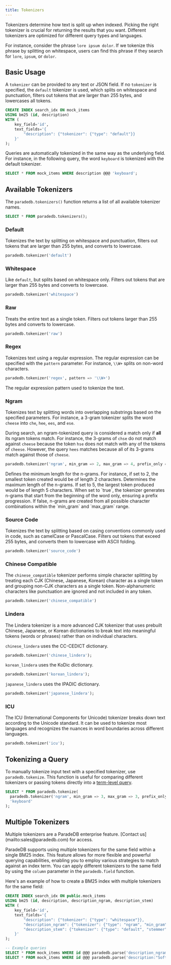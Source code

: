 ```yaml
---
title: Tokenizers
---
```


Tokenizers determine how text is split up when indexed. Picking the right tokenizer is crucial for returning the results that you want.
Different tokenizers are optimized for different query types and languages.

For instance, consider the phrase `lore ipsum dolor`. If we tokenize this phrase by splitting on whitespace, users can find this phrase if
they search for `lore`, `ipsum`, or `dolor`.

## Basic Usage

A `tokenizer` can be provided to any text or JSON field. If no `tokenizer` is specified, the `default` tokenizer is used, which splits on whitespace and punctuation,
filters out tokens that are larger than 255 bytes, and lowercases all tokens.

```sql
CREATE INDEX search_idx ON mock_items
USING bm25 (id, description)
WITH (
    key_field='id',
    text_fields='{
        "description": {"tokenizer": {"type": "default"}}
    }'
);
```

Queries are automatically tokenized in the same way as the underlying field. For instance, in the following query,
the word `keyboard` is tokenized with the default tokenizer.

```sql
SELECT * FROM mock_items WHERE description @@@ 'keyboard';
```

## Available Tokenizers

The `paradedb.tokenizers()` function returns a list of all available tokenizer names.

```sql
SELECT * FROM paradedb.tokenizers();
```

### Default

Tokenizes the text by splitting on whitespace and punctuation, filters out tokens that are larger than 255 bytes, and converts to lowercase.

```sql
paradedb.tokenizer('default')
```

### Whitespace

Like `default`, but splits based on whitespace only. Filters out tokens that are larger than 255 bytes and converts to lowercase.

```sql
paradedb.tokenizer('whitespace')
```

### Raw

Treats the entire text as a single token. Filters out tokens larger than 255 bytes and converts to lowercase.

```sql
paradedb.tokenizer('raw')
```

### Regex

Tokenizes text using a regular expression. The regular expression can be specified with the `pattern` parameter.
For instance, `\\W+` splits on non-word characters.

```sql
paradedb.tokenizer('regex', pattern => '\\W+')
```

<ParamField body="pattern">
  The regular expression pattern used to tokenize the text.
</ParamField>

### Ngram

Tokenizes text by splitting words into overlapping substrings based on the specified parameters. For instance, a 3-gram tokenizer splits the word `cheese`
into `che`, `hee`, `ees`, and `ese`.

During search, an ngram-tokenized query is considered a match only if **all** its ngram tokens match. For instance, the 3-grams of `chse` do not match against `cheese`
because the token `hse` does not match with any of the tokens of `cheese`. However, the query `hees` matches because all of its 3-grams match against
those of `cheese`.

```sql
paradedb.tokenizer('ngram', min_gram => 2, max_gram => 4, prefix_only => false)
```

<ParamField body="min_gram">
  Defines the minimum length for the n-grams. For instance, if set to 2, the
  smallest token created would be of length 2 characters.
</ParamField>
<ParamField body="max_gram">
  Determines the maximum length of the n-grams. If set to 5, the largest token
  produced would be of length 5 characters.
</ParamField>
<ParamField body="prefix_only">
  When set to `true`, the tokenizer generates n-grams that start from the
  beginning of the word only, ensuring a prefix progression. If false, n-grams
  are created from all possible character combinations within the `min_gram` and
  `max_gram` range.
</ParamField>

### Source Code

Tokenizes the text by splitting based on casing conventions commonly used in code, such as camelCase or PascalCase. Filters out tokens that exceed 255 bytes, and converts them to lowercase with ASCII folding.

```sql
paradedb.tokenizer('source_code')
```

### Chinese Compatible

The `chinese_compatible` tokenizer performs simple character splitting by treating each CJK (Chinese, Japanese, Korean) character as a single token and grouping non-CJK characters as a single token. Non-alphanumeric characters like punctuation are ignored and not included in any token.

```sql
paradedb.tokenizer('chinese_compatible')
```

### Lindera

The Lindera tokenizer is a more advanced CJK tokenizer that uses prebuilt Chinese, Japanese, or Korean dictionaries to break text into meaningful tokens (words or phrases) rather than on
individual characters.

`chinese_lindera` uses the CC-CEDICT dictionary.

```sql
paradedb.tokenizer('chinese_lindera');
```

`korean_lindera` uses the KoDic dictionary.

```sql
paradedb.tokenizer('korean_lindera');
```

`japanese_lindera` uses the IPADIC dictionary.

```sql
paradedb.tokenizer('japanese_lindera');
```

### ICU

The ICU (International Components for Unicode) tokenizer breaks down text according to the Unicode standard. It can be used to tokenize most languages
and recognizes the nuances in word boundaries across different languages.

```sql
paradedb.tokenizer('icu');
```

## Tokenizing a Query

To manually tokenize input text with a specified tokenizer, use `paradedb.tokenize`. This function is useful for comparing different tokenizers or
passing tokens directly into a [term-level query](/documentation/advanced/term).

```sql
SELECT * FROM paradedb.tokenize(
  paradedb.tokenizer('ngram', min_gram => 3, max_gram => 3, prefix_only => false),
  'keyboard'
);
```

## Multiple Tokenizers

<Info>
  Multiple tokenizers are a ParadeDB enterprise feature. [Contact
  us](mailto:sales@paradedb.com) for access.
</Info>

ParadeDB supports using multiple tokenizers for the same field within a single BM25 index. This feature allows for more flexible and powerful querying capabilities, enabling you to employ various strategies to match against an index term. You can apply different tokenizers to the same field by using the `column` parameter in the `paradedb.field` function.

Here's an example of how to create a BM25 index with multiple tokenizers for the same field:

```sql
CREATE INDEX search_idx ON public.mock_items
USING bm25 (id, description, description_ngram, description_stem)
WITH (
    key_field='id',
    text_fields='{
        "description": {"tokenizer": {"type": "whitespace"}},
        "description_ngram": {"tokenizer": {"type": "ngram", "min_gram": 3, "max_gram": 3, "prefix_only": false} "column": "description"},
        "description_stem": {"tokenizer": {"type": "default", "stemmer": "English"}, "column": "description"}}
    }'
);

-- Example queries
SELECT * FROM mock_items WHERE id @@@ paradedb.parse('description_ngram:cam AND description_stem:digitally');
SELECT * FROM mock_items WHERE id @@@ paradedb.parse('description:"Soft cotton" OR description_stem:shirts');
```
